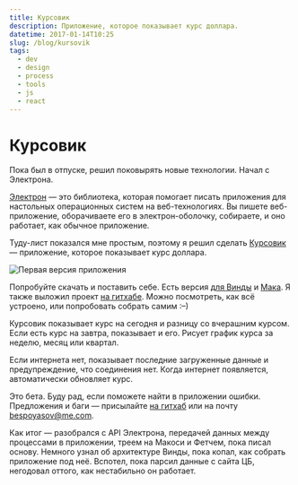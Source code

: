```yaml
---
title: Курсовик
description: Приложение, которое показывает курс доллара.
datetime: 2017-01-14T10:25
slug: /blog/kursovik
tags:
  - dev
  - design
  - process
  - tools
  - js
  - react
---
```


# Курсовик

Пока был в отпуске, решил поковырять новые технологии. Начал с Электрона.

[Электрон](https://electron.atom.io/) — это библиотека, которая помогает писать приложения для настольных операционных систем на веб-технологиях. Вы пишете веб-приложение, оборачиваете его в электрон-оболочку, собираете, и оно работает, как обычное приложение.

Туду-лист показался мне простым, поэтому я решил сделать [Курсовик](https://github.com/bespoyasov/kursovik-redux-electron) — приложение, которое показывает курс доллара.

![Первая версия приложения](/images/content/kursovik/ru/app.jpg)

Попробуйте скачать и поставить себе. Есть версия [для Винды](https://yadi.sk/d/crwaJyz-38qV6X) и [Мака](https://yadi.sk/d/lk63ss2C38qV3N). Я также выложил проект [на гитхабе](https://github.com/bespoyasov/kursovik-redux-electron). Можно посмотреть, как всё устроено, или попробовать собрать самим <nobr>:–)</nobr>

Курсовик показывает курс на сегодня и разницу со вчерашним курсом. Если есть курс на завтра, показывает и его. Рисует график курса за неделю, месяц или квартал.

Если интернета нет, показывает последние загруженные данные и предупреждение, что соединения нет. Когда интернет появляется, автоматически обновляет курс.

Это бета. Буду рад, если поможете найти в приложении ошибки. Предложения и баги — присылайте [на гитхаб](https://github.com/bespoyasov/kursovik-redux-electron/issues) или на почту bespoyasov@me.com.

Как итог — разобрался с API Электрона, передачей данных между процессами в приложении, треем на Макоси и Фетчем, пока писал основу. Немного узнал об архитектуре Винды, пока копал, как собрать приложение под неё. Вспотел, пока парсил данные с сайта ЦБ, негодовал оттого, как нестабильно он работает.
